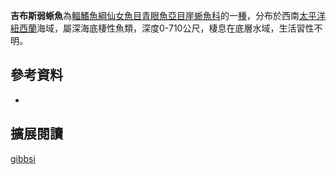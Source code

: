 {{Speciesbox
| image = 
| image_caption = 
| status = LC
| status_system = IUCN3.1
| genus = Scopelosaurus
| species = gibbsi
| authority = Bertelsen, Krefft & Marshall, 1976
| synonyms = 
|}}

'''吉布斯弱蜥魚'''為[[輻鰭魚綱|輻鰭魚綱]][[仙女魚目|仙女魚目]][[青眼魚亞目|青眼魚亞目]][[崖蜥魚科|崖蜥魚科]]的一[[種|種]]，分布於西南[[太平洋|太平洋]][[紐西蘭|紐西蘭]]海域，屬深海底棲性魚類，深度0-710公尺，棲息在底層水域，生活習性不明。
==參考資料==
*{{FishBase_species|genus=Scopelosaurus|species=gibbsi|year=2016|month=6}}

== 擴展閱讀 == 
{{refbegin}}
{{wikispecies-inline|Scopelosaurus gibbsi|吉布斯弱蜥魚}}
{{refend}}
{{Taxonbar|from=Q2125479}}

[[Category:弱蜥魚屬|gibbsi]]


{{魚類小作品}}